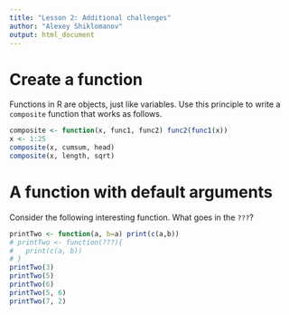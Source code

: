 ```yaml
---
title: "Lesson 2: Additional challenges"
author: "Alexey Shiklomanov"
output: html_document
---
```


# Create a function

Functions in R are objects, just like variables. Use this principle to write a `composite` function that works as follows.

```r
composite <- function(x, func1, func2) func2(func1(x))
x <- 1:25
composite(x, cumsum, head)
composite(x, length, sqrt)
```

# A function with default arguments

Consider the following interesting function. What goes in the `???`?

```r
printTwo <- function(a, b=a) print(c(a,b))
# printTwo <- function(???){
#   print(c(a, b))
# }
printTwo(3)
printTwo(5)
printTwo(6)
printTwo(5, 6)
printTwo(7, 2)
```

